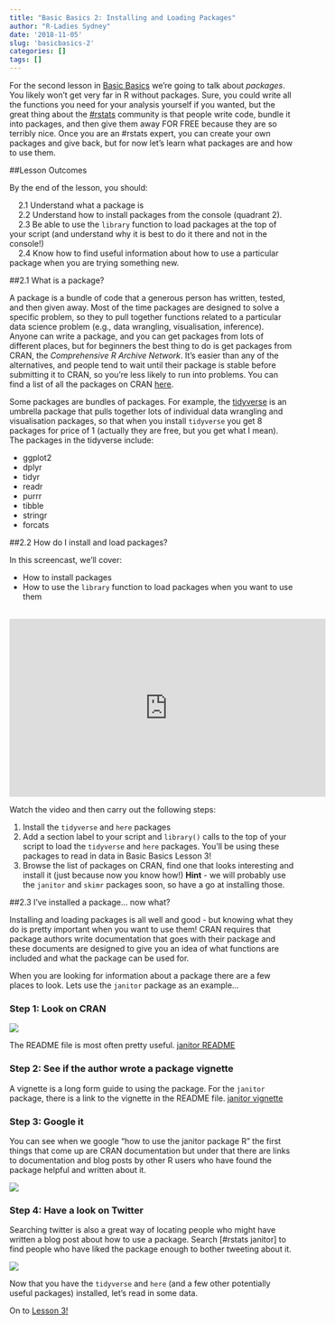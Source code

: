 ```yaml
---
title: "Basic Basics 2: Installing and Loading Packages"
author: "R-Ladies Sydney"
date: '2018-11-05'
slug: 'basicbasics-2'
categories: []
tags: []
---
```


For the second lesson in [Basic Basics](/post/2018/11/05/basicbasics/) we're going to talk about *packages*. You likely won't get very far in R without packages. Sure, you could write all the functions you need for your analysis yourself if you wanted, but the great thing about the [#rstats](https://twitter.com/hashtag/rstats?src=hash) community is that people write code, bundle it into packages, and then give them away FOR FREE because they are so terribly nice. Once you are an #rstats expert, you can create your own packages and give back, but for now let's learn what packages are and how to use them. 

##Lesson Outcomes

By the end of the lesson, you should:

|     2.1 Understand what a package is
|     2.2 Understand how to install packages from the console (quadrant 2).
|     2.3 Be able to use the `library` function to load packages at the top of your script (and understand why it is best to do it there and not in the console!)
|     2.4 Know how to find useful information about how to use a particular package when you are trying something new. 

##2.1 What is a package?

A package is a bundle of code that a generous person has written, tested, and then given away. Most of the time packages are designed to solve a specific problem, so they to pull together functions related to a particular data science problem (e.g., data wrangling, visualisation, inference). Anyone can write a package, and you can get packages from lots of different places, but for beginners the best thing to do is get packages from CRAN, the *Comprehensive R Archive Network*. It's easier than any of the alternatives, and people tend to wait until their package is stable before submitting it to CRAN, so you're less likely to run into problems. You can find a list of all the packages on CRAN [here](https://cran.r-project.org/). 

Some packages are bundles of packages. For example, the [tidyverse](https://www.tidyverse.org/packages/) is an umbrella package that pulls together lots of individual data wrangling and visualisation packages, so that when you install `tidyverse` you get 8 packages for price of 1 (actually they are free, but you get what I mean). The packages in the tidyverse include: 

  * ggplot2
  * dplyr
  * tidyr
  * readr
  * purrr
  * tibble
  * stringr
  * forcats

##2.2 How do I install and load packages?

In this screencast, we'll cover:

  * How to install packages
  * How to use the `library` function to load packages when you want to use them 

<br>
<iframe width="560" height="315" src="https://www.youtube.com/embed/v6VygIgvoZU" frameborder="0" allow="accelerometer; autoplay; encrypted-media; gyroscope; picture-in-picture" allowfullscreen></iframe>

Watch the video and then carry out the following steps:

1. Install the `tidyverse` and `here` packages
2. Add a section label to your script and `library()` calls to the top of your script to load the `tidyverse` and `here` packages. You'll be using these packages to read in data in Basic Basics Lesson 3!  
3. Browse the list of packages on CRAN, find one that looks interesting and install it (just because now you know how!) **Hint** - we will probably use the `janitor` and `skimr` packages soon, so have a go at installing those. 

##2.3 I've installed a package... now what? 

Installing and loading packages is all well and good - but knowing what they do is pretty important when you want to use them! CRAN requires that package authors write documentation that goes with their package and these documents are designed to give you an idea of what functions are included and what the package can be used for. 

When you are looking for information about a package there are a few places to look. Lets use the `janitor` package as an example...

### Step 1: Look on CRAN 

![](/post/2018-11-05-basicbasics-2_files/CRAN_janitor.png)

The README file is most often pretty useful. [janitor README](https://cran.r-project.org/web/packages/janitor/readme/README.html)

### Step 2: See if the author wrote a package vignette

A vignette is a long form guide to using the package. For the `janitor` package, there is a link to the vignette in the README file. [janitor vignette](http://sfirke.github.io/janitor/articles/janitor.html)

### Step 3: Google it 

You can see when we google "how to use the janitor package R" the first things that come up are CRAN documentation but under that there are links to documentation and blog posts by other R users who have found the package helpful and written about it. 

![](/post/2018-11-05-basicbasics-2_files/google_janitor.png)


### Step 4: Have a look on Twitter

Searching twitter is also a great way of locating people who might have written a blog post about how to use a package. Search [#rstats janitor] to find people who have liked the package enough to bother tweeting about it. 

![](/post/2018-11-05-basicbasics-2_files/twitter_janitor.png)


Now that you have the `tidyverse` and `here` (and a few other potentially useful packages) installed, let's read in some data. 

On to [Lesson 3!](/post/2018/11/05/basicbasics-3/)




